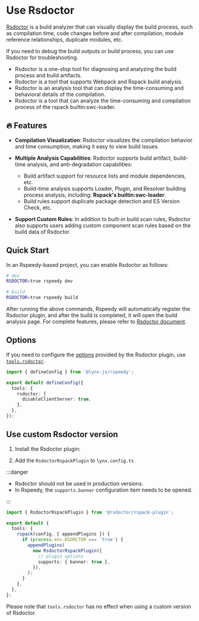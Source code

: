 
# Use Rsdoctor

[Rsdoctor](https://rsdoctor.dev/) is a build analyzer that can visually display the build process, such as compilation time, code changes before and after compilation, module reference relationships, duplicate modules, etc.

If you need to debug the build outputs or build process, you can use Rsdoctor for troubleshooting.

- Rsdoctor is a one-stop tool for diagnosing and analyzing the build process and build artifacts.
- Rsdoctor is a tool that supports Webpack and Rspack build analysis.
- Rsdoctor is an analysis tool that can display the time-consuming and behavioral details of the compilation.
- Rsdoctor is a tool that can analyze the time-consuming and compilation process of the rspack builtin:swc-loader.

## 🔥 Features

- **Compilation Visualization**: Rsdoctor visualizes the compilation behavior and time consumption, making it easy to view build issues.

- **Multiple Analysis Capabilities**: Rsdoctor supports build artifact, build-time analysis, and anti-degradation capabilities:

  - Build artifact support for resource lists and module dependencies, etc.
  - Build-time analysis supports Loader, Plugin, and Resolver building process analysis, including: **Rspack's builtin:swc-loader**.
  - Build rules support duplicate package detection and ES Version Check, etc.

- **Support Custom Rules**: In addition to built-in build scan rules, Rsdoctor also supports users adding custom component scan rules based on the build data of Rsdoctor.

## Quick Start

In an Rspeedy-based project, you can enable Rsdoctor as follows:

```bash
# dev
RSDOCTOR=true rspeedy dev

# build
RSDOCTOR=true rspeedy build
```

After running the above commands, Rspeedy will automatically register the Rsdoctor plugin, and after the build is completed, it will open the build analysis page. For complete features, please refer to [Rsdoctor document](https://rsdoctor.dev/).

## Options

If you need to configure the [options](https://rsdoctor.dev/config/options/options#options) provided by the Rsdoctor plugin, use [`tools.rsdoctor`](../../api/rspeedy.tools.rsdoctor).

```ts title="lynx.config.ts"
import { defineConfig } from '@lynx-js/rspeedy';

export default defineConfig({
  tools: {
    rsdoctor: {
      disableClientServer: true,
    },
  },
});
```

## Use custom Rsdoctor version

1. Install the Rsdoctor plugin:

<PackageManagerTabs command="add @rsdoctor/rspack-plugin -D" />

2. Add the `RsdoctorRspackPlugin` to `lynx.config.ts`

:::danger

- Rsdoctor should not be used in production versions.
- In Rspeedy, the `supports.banner` configuration item needs to be opened.

:::

```ts title="lynx.config.ts"
import { RsdoctorRspackPlugin } from '@rsdoctor/rspack-plugin';

export default {
  tools: {
    rspack(config, { appendPlugins }) {
      if (process.env.RSDOCTOR === 'true') {
        appendPlugins(
          new RsdoctorRspackPlugin({
            // plugin options
            supports: { banner: true },
          }),
        );
      }
    },
  },
};
```

Please note that `tools.rsdoctor` has no effect when using a custom version of Rsdoctor.
